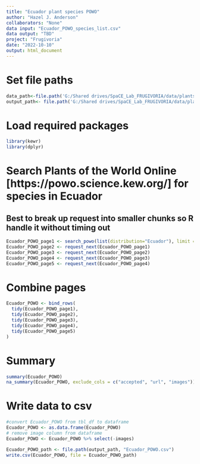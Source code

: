 ```yaml
---
title: "Ecuador plant species POWO"
author: "Hazel J. Anderson"
collaborators: "None"
data input: "Ecuador_POWO_species_list.csv"
data output: "TBD"
project: "Frugivoria"
date: "2022-10-10"
output: html_document
---
```


# Set file paths
```r
data_path<-file.path('G:/Shared drives/SpaCE_Lab_FRUGIVORIA/data/plants/L0')
output_path<- file.path('G:/Shared drives/SpaCE_Lab_FRUGIVORIA/data/plants/L0')
```

# Load required packages
```r
library(kewr)
library(dplyr)
```

# Search Plants of the World Online [https://powo.science.kew.org/] for species in Ecuador
## Best to break up request into smaller chunks so R handle it without timing out
```r
Ecuador_POWO_page1 <- search_powo(list(distribution="Ecuador"), limit = 5000)
Ecuador_POWO_page2 <- request_next(Ecuador_POWO_page1)
Ecuador_POWO_page3 <- request_next(Ecuador_POWO_page2)
Ecuador_POWO_page4 <- request_next(Ecuador_POWO_page3)
Ecuador_POWO_page5 <- request_next(Ecuador_POWO_page4)
```

# Combine pages
```r
Ecuador_POWO <- bind_rows(
  tidy(Ecuador_POWO_page1),
  tidy(Ecuador_POWO_page2),
  tidy(Ecuador_POWO_page3),
  tidy(Ecuador_POWO_page4),
  tidy(Ecuador_POWO_page5)
)
```

# Summary
```r
summary(Ecuador_POWO)
na_summary(Ecuador_POWO, exclude_cols = c("accepted", "url", "images"))
```

# Write data to csv
```r
#convert Ecuador_POWO from tbl_df to dataframe
Ecuador_POWO <- as.data.frame(Ecuador_POWO)
# remove image column from dataframe
Ecuador_POWO <- Ecuador_POWO %>% select(-images)

Ecuador_POWO_path <- file.path(output_path, "Ecuador_POWO.csv")
write.csv(Ecuador_POWO, file = Ecuador_POWO_path)
```

